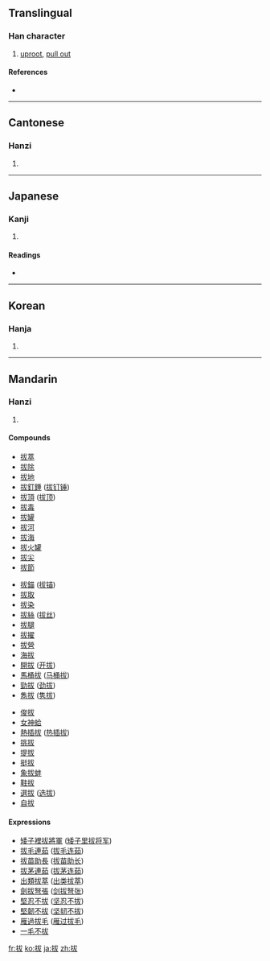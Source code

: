 {{also|抜}}
==Translingual==

===Han character===
{{Han char|rn=64|rad=手|as=05|sn=8|four=5304<sub>7</sub>|canj=手戈大水 (QIKE), 手戈大大 (QIKK)}}

# [[uproot]], [[pull out]]

====References====
* {{Han ref|kx=0426.010|dkj=11959|dj=0774.030|hdz=31850.030|uh=62D4|ud=25300|bh=A9DE|bd=43486}}

----

==Cantonese==

===Hanzi===
{{yue-hanzi|jyut=|y=[[bat6]]}}

# {{defn|Cantonese|sort=手05}}

----

==Japanese==

===Kanji===
{{ja-kanji|grade=|rs=手05}}

# {{defn|Japanese|sort=手05}}

====Readings====
* {{ja-readings|on=[[ばつ]] (batsu), [[はつ]] (hatsu), [[はい]] (hai)|kun=[[ぬく]] (nuku), [[ぬける]] (nukeru), [[たすける]] (tasukeru)}}

----

==Korean==

===Hanja===
{{ko-hanja|hangeul=[[발]], [[패]]|eumhun=|rv=bal, pae|mr=pal, p'ae|y=pal, phay}}

# {{defn|Korean|sort=手05}}

----

==Mandarin==

===Hanzi===
{{cmn-hanzi|pin=[[bá]] ([[ba2]]), [[bèi]] ([[bei4]])|wg=[[pa]]<sup>2</sup>, [[pei]]<sup>4</sup>}}

# {{defn|Mandarin|sort=手05}}

====Compounds====
{{top3}}
*[[拔萃]]
*[[拔除]]
*[[拔地]] 
*[[拔釘錘]] ([[拔钉锤]]) 
*[[拔頂]] ([[拔顶]]) 
*[[拔毒]] 
*[[拔罐]]
*[[拔河]]
*[[拔海]]
*[[拔火罐]]   
*[[拔尖]]
*[[拔節]] 
{{mid3}} 
*[[拔錨]] ([[拔锚]])
*[[拔取]] 
*[[拔染]] 
*[[拔絲]] ([[拔丝]]) 
*[[拔腿]]  
*[[拔擢]] 
*[[拔營]] 
*[[海拔]]
*[[開拔]] ([[开拔]])
*[[馬桶拔]] ([[马桶拔]])
*[[勁拔]] ([[ 劲拔]])
*[[雋拔]] ([[隽拔]])  
{{mid3}}
*[[俊拔]] 
*[[女神蛤]] 
*[[熱插拔]] ([[热插拔]])
*[[挑拔]] 
*[[提拔]]
*[[挺拔]]
*[[象拔蚌]] 
*[[鞋拔]] 
*[[選拔]] ([[选拔]]) 
*[[自拔]]
{{bottom3}}
====Expressions====
*[[矮子裡拔將軍]] ([[矮子里拔将军]])
*[[拔毛連茹]] ([[拔毛连茹]])
*[[拔苗助長]] ([[拔苗助长]])
*[[拔茅連茹]] ([[拔茅连茹]])
*[[出類拔萃]] ([[出类拔萃]])
*[[劍拔弩張]] ([[剑拔弩张]])
*[[堅忍不拔]] ([[坚忍不拔]])
*[[堅韌不拔]] ([[坚韧不拔]])
*[[雁過拔毛]] ([[雁过拔毛]]) 
*[[一毛不拔]]

[[fr:拔]]
[[ko:拔]]
[[ja:拔]]
[[zh:拔]]